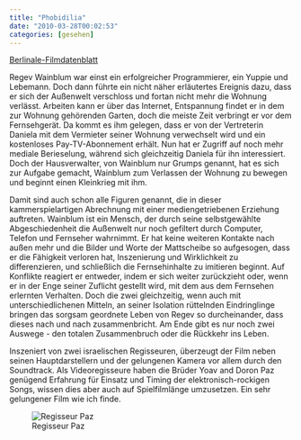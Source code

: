 ```yaml
---
title: "Phobidilia"
date: "2010-03-28T00:02:53"
categories: [gesehen]
---
```


[Berlinale-Filmdatenblatt](http://www.berlinale.de/de/programm/berlinale_programm/datenblatt.php?film_id=20101386)

Regev Wainblum war einst ein erfolgreicher Programmierer, ein Yuppie und Lebemann. Doch dann führte ein nicht näher erläutertes Ereignis dazu, dass er sich der Außenwelt verschloss und fortan nicht mehr die Wohnung verlässt. Arbeiten kann er über das Internet, Entspannung findet er in dem zur Wohnung gehörenden Garten, doch die meiste Zeit verbringt er vor dem Fernsehgerät. Da kommt es ihm gelegen, dass er von der Vertreterin Daniela mit dem Vermieter seiner Wohnung verwechselt wird und ein kostenloses Pay-TV-Abonnement erhält. Nun hat er Zugriff auf noch mehr mediale Berieselung, während sich gleichzeitig Daniela für ihn interessiert. Doch der Hausverwalter, von Wainblum nur Grumps genannt, hat es sich zur Aufgabe gemacht, Wainblum zum Verlassen der Wohnung zu bewegen und beginnt einen Kleinkrieg mit ihm.

Damit sind auch schon alle Figuren genannt, die in dieser kammerspielartigen Abrechnung mit einer mediengetriebenen Erziehung auftreten. Wainblum ist ein Mensch, der durch seine selbstgewählte Abgeschiedenheit die Außenwelt nur noch gefiltert durch Computer, Telefon und Fernseher wahrnimmt. Er hat keine weiteren Kontakte nach außen mehr und die Bilder und Worte der Mattscheibe so aufgesogen, dass er die Fähigkeit verloren hat, Inszenierung und Wirklichkeit zu differenzieren, und schließlich die Fernsehinhalte zu imitieren beginnt. Auf Konflikte reagiert er entweder, indem er sich weiter zurückzieht oder, wenn er in der Enge seiner Zuflicht gestellt wird, mit dem aus dem Fernsehen erlernten Verhalten. Doch die zwei gleichzeitig, wenn auch mit unterschiedlichenen Mitteln, an seiner Isolation rüttelnden Eindringlinge bringen das sorgsam geordnete Leben von Regev so durcheinander, dass dieses nach und nach zusammenbricht. Am Ende gibt es nur noch zwei Auswege - den totalen Zusammenbruch oder die Rückkehr ins Leben.

Inszeniert von zwei israelischen Regisseuren, überzeugt der Film neben seinen Hauptdarstellern und der gelungenen Kamera vor allem durch den Soundtrack. Als Videoregisseure haben die Brüder Yoav and Doron Paz genügend Erfahrung für Einsatz und Timing der elektronisch-rockigen Songs, wissen dies aber auch auf Spielfilmlänge umzusetzen. Ein sehr gelungener Film wie ich finde.

![Regisseur Paz](Phobidilia.jpg)
